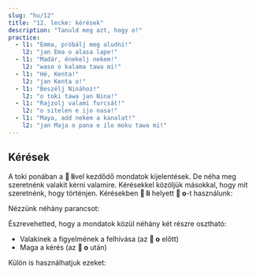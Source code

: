 ```yaml
---
slug: "hu/12"
title: "12. lecke: kérések"
description: "Tanuld meg azt, hogy o!"
practice:
  - l1: "Emma, próbálj meg aludni!"
    l2: "jan Ema o alasa lape!"
  - l1: "Madár, énekelj nekem!"
    l2: "waso o kalama tawa mi!"
  - l1: "Hé, Kenta!"
    l2: "jan Kenta o!"
  - l1: "Beszélj Ninához!"
    l2: "o toki tawa jan Nina!"
  - l1: "Rajzolj valami furcsát!"
    l2: "o sitelen e ijo nasa!"
  - l1: "Maya, add nekem a kanalat!"
    l2: "jan Maja o pana e ilo moku tawa mi!"
---
```



## Kérések

A toki ponában a **󱤧 li**vel kezdődő mondatok kijelentések. De néha meg szeretnénk valakit kérni valamire. Kérésekkel közöljük másokkal, hogy mit szeretnénk, hogy történjen. Kérésekben **󱤧 li** helyett **󱥄 o**-t használunk:

<List>
  <Word sl="o" m="egy kérés, parancs, instrukció, vagy vágy elejét jelzi" />
  <Sentence sl="ilo li sitelen e pipi." m="A telefon egy bogarat mutat." />
  <Sentence sl="ilo o sitelen e waso!" m="Ó telefon, mutass egy madarat!" />
</List>

Nézzünk néhány parancsot:

<List>
  <Sentence sl="jan o lukin e lipu pona!" m="Emberek, olvassátok el a jó papírt!" />
  <Sentence sl="soweli mi o moku pona!" m="Macskám, egyél jól!" />
  <Sentence sl="jan lili sina o kama wawa!" m="Hadd erősödjön meg a gyereked!" />
  <Sentence sl="pona o tawa sina!" m="A jó menjen feléd! (Áldás legyen veletek!)" />
</List>

Észrevehetted, hogy a mondatok közül néhány két részre osztható:
* Valakinek a figyelmének a felhívása (az **󱥄 o** előtt)
* Maga a kérés (az **󱥄 o** után)

Külön is használhatjuk ezeket:

<List>
  <Sentence sl="jan Ema o pini e lupa tomo!" m="Emma, csukd be az ajtót!" />
  <Sentence sl="jan Ema o!" m="Hé, Emma!" />
  <Sentence sl="o pini e lupa tomo!" m="Csukd be az ajtót!" />
</List>

<Practice exercises={frontmatter.practice} client:load />

